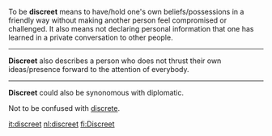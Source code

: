 To be '''discreet''' means to have/hold one's own beliefs/possessions in a friendly way without making another person feel compromised or challenged. It also means not declaring personal information that one has learned in a private conversation to other people.
----
'''Discreet''' also describes a person who does not thrust their own ideas/presence forward to the attention of everybody.
----
'''Discreet''' could also be synonomous with diplomatic.


Not to be confused with [[discrete]].

[[it:discreet]]
[[nl:discreet]]
[[fi:Discreet]]